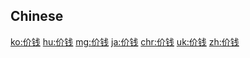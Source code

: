 {{also|價錢}}
==Chinese==
{{zh-see|價錢}}

[[ko:价钱]]
[[hu:价钱]]
[[mg:价钱]]
[[ja:价钱]]
[[chr:价钱]]
[[uk:价钱]]
[[zh:价钱]]